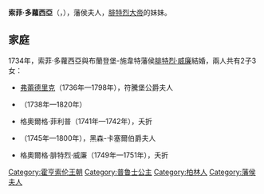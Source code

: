 {{Unreferenced|time=2020-08-24T04:04:54+00:00}}
{{Infobox royalty
| name        = 索菲·多蘿西亞
| title       = 布蘭登堡-施韋特藩侯夫人
| image       = Sophie von Preußen mit ihrem Gemahl Markgraf Friedrich Wilhelm von Brandenburg-Schwedt (Pesne).jpg
| birth_date  = {{birth date|1719|1|25|df=y}}
| birth_place = [[柏林|柏林]]
| death_date  = {{death date and age|1765|11|13|1719|1|25|df=y}}
| death_place = [[施韋特_(布蘭登堡州)|施韋特]]
| spouse      = {{marriage|[[布蘭登堡-施韋特藩侯腓特烈·威廉|布蘭登堡-施韋特藩侯腓特烈·威廉]]|1734}}
| issue       = 符騰堡公爵夫人[[弗蕾德里克·多蘿西亞·索菲亞|弗蕾德里克·多蘿西亞·索菲亞]]<br>[[安娜·伊莉莎白·路易絲|安娜·伊莉莎白·路易絲]]<br>黑森-卡塞爾伯爵夫人[[布蘭登堡-施韋特的菲律賓|菲律賓]]
| house       = [[霍亨索倫王朝|霍亨索倫王朝]]
| father      = [[腓特烈·威廉一世|腓特烈·威廉一世]]
| mother      = [[索菲亞·桃樂西婭_(漢諾威)|漢諾威的索菲亞·多蘿西亞]]
}}
'''索菲·多蘿西亞'''（{{lang-de|'''Sophie Dorothea''' Marie von Preußen}}，{{bd|1719年|1月25日|1765年|11月13日}}），{{le|布蘭登堡-施韋特|Brandenburg-Schwedt}}藩侯夫人，[[腓特烈二世_(普魯士)|腓特烈大帝]]的妹妹。

== 家庭 ==
1734年，索菲·多蘿西亞與布蘭登堡-施韋特藩侯[[腓特烈·威廉_(布蘭登堡-施韋特)|腓特烈·威廉]]結婚，兩人共有2子3女：
* [[布蘭登堡-施韋特的弗蕾德里克|弗蕾德里克]]（1736年—1798年），符騰堡公爵夫人
* {{le|安娜·伊莉莎白·路易絲|Princess Anna Elisabeth Louise of Brandenburg-Schwedt}}（1738年—1820年）
* 格奧爾格·菲利普（1741年—1742年），夭折
* {{le|布蘭登堡-施韋特的菲律賓|Margravine Philippine of Brandenburg-Schwedt|菲律賓}}（1745年—1800年），黑森-卡塞爾伯爵夫人
* 格奧爾格·腓特烈·威廉（1749年—1751年），夭折

{{DEFAULTSORT: Sophie Dorothea}}
[[Category:霍亨索伦王朝|Category:霍亨索伦王朝]]
[[Category:普鲁士公主|Category:普鲁士公主]]
[[Category:柏林人|Category:柏林人]]
[[Category:藩侯夫人|Category:藩侯夫人]]
